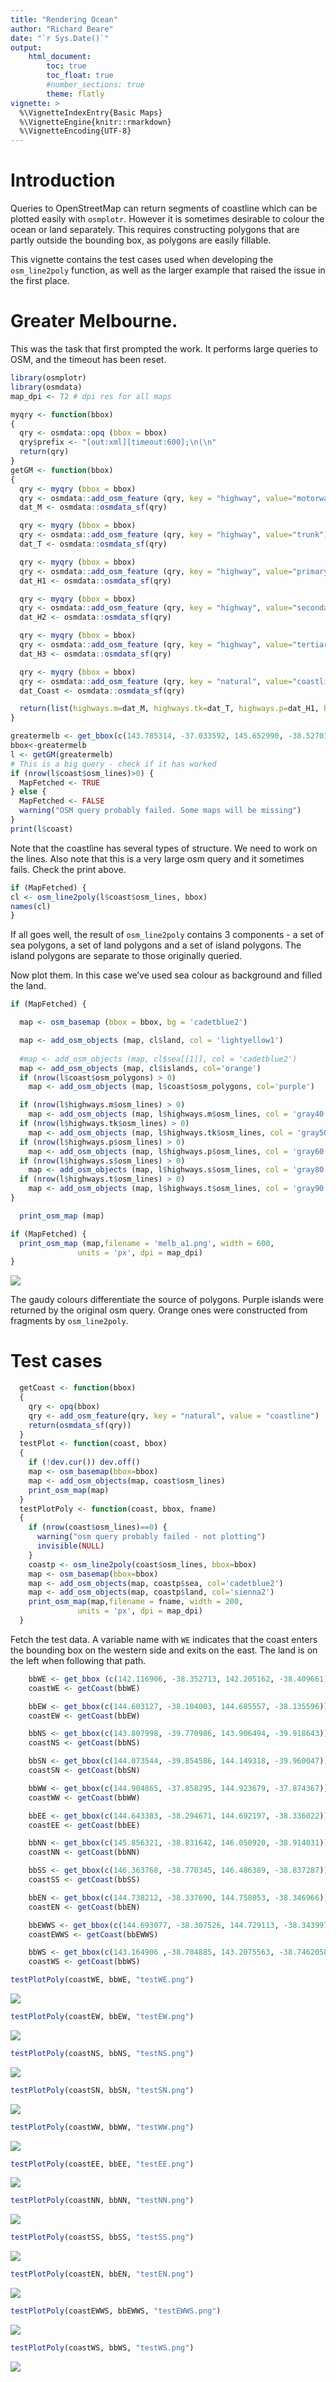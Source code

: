 ```yaml
---
title: "Rendering Ocean"
author: "Richard Beare"
date: "`r Sys.Date()`"
output: 
    html_document:
        toc: true
        toc_float: true
        #number_sections: true
        theme: flatly
vignette: >
  %\VignetteIndexEntry{Basic Maps}
  %\VignetteEngine{knitr::rmarkdown}
  %\VignetteEncoding{UTF-8}
---
```


# Introduction

Queries to OpenStreetMap can return segments of coastline which can be plotted easily with `osmplotr`. However
it is sometimes desirable to colour the ocean or land separately. This requires constructing polygons that
are partly outside the bounding box, as polygons are easily fillable.

This vignette contains the test cases used when developing the `osm_line2poly` function, as well as the larger
example that raised the issue in the first place.

# Greater Melbourne.

This was the task that first prompted the work. It performs large queries to OSM, and the timeout has 
been reset.
```r
library(osmplotr)
library(osmdata)
map_dpi <- 72 # dpi res for all maps

myqry <- function(bbox)
{
  qry <- osmdata::opq (bbox = bbox)
  qry$prefix <- "[out:xml][timeout:600];\n(\n"
  return(qry)
}
getGM <- function(bbox)
{
  qry <- myqry (bbox = bbox)
  qry <- osmdata::add_osm_feature (qry, key = "highway", value="motorway")
  dat_M <- osmdata::osmdata_sf(qry)

  qry <- myqry (bbox = bbox)
  qry <- osmdata::add_osm_feature (qry, key = "highway", value="trunk")
  dat_T <- osmdata::osmdata_sf(qry)

  qry <- myqry (bbox = bbox)
  qry <- osmdata::add_osm_feature (qry, key = "highway", value="primary")
  dat_H1 <- osmdata::osmdata_sf(qry)

  qry <- myqry (bbox = bbox)
  qry <- osmdata::add_osm_feature (qry, key = "highway", value="secondary")
  dat_H2 <- osmdata::osmdata_sf(qry)

  qry <- myqry (bbox = bbox)
  qry <- osmdata::add_osm_feature (qry, key = "highway", value="tertiary")
  dat_H3 <- osmdata::osmdata_sf(qry)

  qry <- myqry (bbox = bbox)
  qry <- osmdata::add_osm_feature (qry, key = "natural", value="coastline")
  dat_Coast <- osmdata::osmdata_sf(qry)

  return(list(highways.m=dat_M, highways.tk=dat_T, highways.p=dat_H1, highways.s=dat_H2, highways.t=dat_H3, coast=dat_Coast))
}

```
```r
greatermelb <- get_bbox(c(143.785314, -37.033592, 145.652990, -38.527013))
bbox<-greatermelb
l <- getGM(greatermelb)
# This is a big query - check if it has worked
if (nrow(l$coast$osm_lines)>0) {
  MapFetched <- TRUE
} else {
  MapFetched <- FALSE
  warning("OSM query probably failed. Some maps will be missing")
}
print(l$coast)
```
Note that the coastline has several types of structure. We need to work on the lines. Also note that
this is a very large osm query and it sometimes fails. Check the print above. 
```r
if (MapFetched) {
cl <- osm_line2poly(l$coast$osm_lines, bbox)
names(cl)
}
```
If all goes well, the result of `osm_line2poly` contains 3 components - a set of sea polygons, a set of land polygons
and a set of island polygons. The island polygons are separate to those originally queried.

Now plot them. In this case we've used sea colour as background and filled the land.

```r
if (MapFetched) {

  map <- osm_basemap (bbox = bbox, bg = 'cadetblue2')

  map <- add_osm_objects (map, cl$land, col = 'lightyellow1')
  
  #map <- add_osm_objects (map, cl$sea[[1]], col = 'cadetblue2')
  map <- add_osm_objects (map, cl$islands, col='orange')
  if (nrow(l$coast$osm_polygons) > 0)
    map <- add_osm_objects (map, l$coast$osm_polygons, col='purple')

  if (nrow(l$highways.m$osm_lines) > 0)
    map <- add_osm_objects (map, l$highways.m$osm_lines, col = 'gray40')
  if (nrow(l$highways.tk$osm_lines) > 0)
    map <- add_osm_objects (map, l$highways.tk$osm_lines, col = 'gray50')
  if (nrow(l$highways.p$osm_lines) > 0)
    map <- add_osm_objects (map, l$highways.p$osm_lines, col = 'gray60')
  if (nrow(l$highways.s$osm_lines) > 0)
    map <- add_osm_objects (map, l$highways.s$osm_lines, col = 'gray80', size=0.5)
  if (nrow(l$highways.t$osm_lines) > 0)
    map <- add_osm_objects (map, l$highways.t$osm_lines, col = 'gray90', size=0.25)
}
```

```r
  print_osm_map (map)

```
```r
if (MapFetched) {
  print_osm_map (map,filename = 'melb_a1.png', width = 600,
               units = 'px', dpi = map_dpi)
}

```

![](melb_a1.png)

The gaudy colours differentiate the source of polygons. Purple islands were returned by the original
osm query. Orange ones were constructed from fragments by `osm_line2poly`.

# Test cases
```r
  getCoast <- function(bbox)
  {
    qry <- opq(bbox)
    qry <- add_osm_feature(qry, key = "natural", value = "coastline")
    return(osmdata_sf(qry))
  }
  testPlot <- function(coast, bbox)
  {
    if (!dev.cur()) dev.off()
    map <- osm_basemap(bbox=bbox)
    map <- add_osm_objects(map, coast$osm_lines)
    print_osm_map(map)
  }
  testPlotPoly <- function(coast, bbox, fname)
  {
    if (nrow(coast$osm_lines)==0) {
      warning("osm query probably failed - not plotting")
      invisible(NULL)
    }
    coastp <- osm_line2poly(coast$osm_lines, bbox=bbox)
    map <- osm_basemap(bbox=bbox)
    map <- add_osm_objects(map, coastp$sea, col='cadetblue2')
    map <- add_osm_objects(map, coastp$land, col='sienna2')
    print_osm_map(map,filename = fname, width = 200,
               units = 'px', dpi = map_dpi)
  }

```
Fetch the test data. A variable name with `WE` indicates that the coast enters the bounding box
on the western side and exits on the east. The land is on the left when following that path.
```r
    bbWE <- get_bbox (c(142.116906, -38.352713, 142.205162, -38.409661))
    coastWE <- getCoast(bbWE)

    bbEW <- get_bbox(c(144.603127, -38.104003, 144.685557, -38.135596))
    coastEW <- getCoast(bbEW)

    bbNS <- get_bbox(c(143.807998, -39.770986, 143.906494, -39.918643))
    coastNS <- getCoast(bbNS)

    bbSN <- get_bbox(c(144.073544, -39.854586, 144.149318, -39.960047))
    coastSN <- getCoast(bbSN)

    bbWW <- get_bbox(c(144.904865, -37.858295, 144.923679, -37.874367))
    coastWW <- getCoast(bbWW)

    bbEE <- get_bbox(c(144.643383, -38.294671, 144.692197, -38.336022))
    coastEE <- getCoast(bbEE)

    bbNN <- get_bbox(c(145.856321, -38.831642, 146.050920, -38.914031))
    coastNN <- getCoast(bbNN)

    bbSS <- get_bbox(c(146.363768, -38.770345, 146.486389, -38.837287))
    coastSS <- getCoast(bbSS)

    bbEN <- get_bbox(c(144.738212, -38.337690, 144.758053, -38.346966))
    coastEN <- getCoast(bbEN)

    bbEWWS <- get_bbox(c(144.693077, -38.307526, 144.729113, -38.343997 ))
    coastEWWS <- getCoast(bbEWWS)

    bbWS <- get_bbox(c(143.164906 ,-38.704885, 143.2075563, -38.7462058 ))
    coastWS <- getCoast(bbWS)

```

```r
testPlotPoly(coastWE, bbWE, "testWE.png")
```
![](testWE.png)
```r
testPlotPoly(coastEW, bbEW, "testEW.png")
```
![](testEW.png)

```r
testPlotPoly(coastNS, bbNS, "testNS.png")
```
![](testNS.png)

```r
testPlotPoly(coastSN, bbSN, "testSN.png")
```
![](testSN.png)

```r
testPlotPoly(coastWW, bbWW, "testWW.png")
```
![](testWW.png)

```r
testPlotPoly(coastEE, bbEE, "testEE.png")
```
![](testEE.png)

```r
testPlotPoly(coastNN, bbNN, "testNN.png")
```
![](testNN.png)

```r
testPlotPoly(coastSS, bbSS, "testSS.png")
```
![](testSS.png)

```r
testPlotPoly(coastEN, bbEN, "testEN.png")
```
![](testEN.png)

```r
testPlotPoly(coastEWWS, bbEWWS, "testEWWS.png")
```
![](testEWWS.png)

```r
testPlotPoly(coastWS, bbWS, "testWS.png")
```
![](testWS.png)
